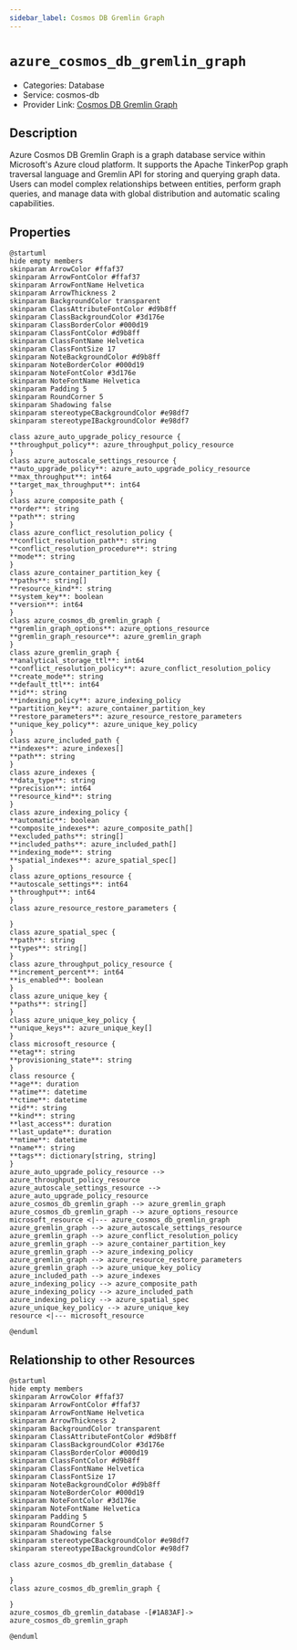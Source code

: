 ```yaml
---
sidebar_label: Cosmos DB Gremlin Graph
---
```


# `azure_cosmos_db_gremlin_graph`

- Categories: Database
- Service: cosmos-db
- Provider Link: [Cosmos DB Gremlin Graph](https://learn.microsoft.com/en-us/azure/cosmos-db/gremlin/)

## Description

Azure Cosmos DB Gremlin Graph is a graph database service within Microsoft's Azure cloud platform. It supports the Apache TinkerPop graph traversal language and Gremlin API for storing and querying graph data. Users can model complex relationships between entities, perform graph queries, and manage data with global distribution and automatic scaling capabilities.

## Properties

<ZoomPanPinch>

```kroki imgType="plantuml" imgAlt="Diagram of Cosmos DB Gremlin Graph data model"
@startuml
hide empty members
skinparam ArrowColor #ffaf37
skinparam ArrowFontColor #ffaf37
skinparam ArrowFontName Helvetica
skinparam ArrowThickness 2
skinparam BackgroundColor transparent
skinparam ClassAttributeFontColor #d9b8ff
skinparam ClassBackgroundColor #3d176e
skinparam ClassBorderColor #000d19
skinparam ClassFontColor #d9b8ff
skinparam ClassFontName Helvetica
skinparam ClassFontSize 17
skinparam NoteBackgroundColor #d9b8ff
skinparam NoteBorderColor #000d19
skinparam NoteFontColor #3d176e
skinparam NoteFontName Helvetica
skinparam Padding 5
skinparam RoundCorner 5
skinparam Shadowing false
skinparam stereotypeCBackgroundColor #e98df7
skinparam stereotypeIBackgroundColor #e98df7

class azure_auto_upgrade_policy_resource {
**throughput_policy**: azure_throughput_policy_resource
}
class azure_autoscale_settings_resource {
**auto_upgrade_policy**: azure_auto_upgrade_policy_resource
**max_throughput**: int64
**target_max_throughput**: int64
}
class azure_composite_path {
**order**: string
**path**: string
}
class azure_conflict_resolution_policy {
**conflict_resolution_path**: string
**conflict_resolution_procedure**: string
**mode**: string
}
class azure_container_partition_key {
**paths**: string[]
**resource_kind**: string
**system_key**: boolean
**version**: int64
}
class azure_cosmos_db_gremlin_graph {
**gremlin_graph_options**: azure_options_resource
**gremlin_graph_resource**: azure_gremlin_graph
}
class azure_gremlin_graph {
**analytical_storage_ttl**: int64
**conflict_resolution_policy**: azure_conflict_resolution_policy
**create_mode**: string
**default_ttl**: int64
**id**: string
**indexing_policy**: azure_indexing_policy
**partition_key**: azure_container_partition_key
**restore_parameters**: azure_resource_restore_parameters
**unique_key_policy**: azure_unique_key_policy
}
class azure_included_path {
**indexes**: azure_indexes[]
**path**: string
}
class azure_indexes {
**data_type**: string
**precision**: int64
**resource_kind**: string
}
class azure_indexing_policy {
**automatic**: boolean
**composite_indexes**: azure_composite_path[]
**excluded_paths**: string[]
**included_paths**: azure_included_path[]
**indexing_mode**: string
**spatial_indexes**: azure_spatial_spec[]
}
class azure_options_resource {
**autoscale_settings**: int64
**throughput**: int64
}
class azure_resource_restore_parameters {

}
class azure_spatial_spec {
**path**: string
**types**: string[]
}
class azure_throughput_policy_resource {
**increment_percent**: int64
**is_enabled**: boolean
}
class azure_unique_key {
**paths**: string[]
}
class azure_unique_key_policy {
**unique_keys**: azure_unique_key[]
}
class microsoft_resource {
**etag**: string
**provisioning_state**: string
}
class resource {
**age**: duration
**atime**: datetime
**ctime**: datetime
**id**: string
**kind**: string
**last_access**: duration
**last_update**: duration
**mtime**: datetime
**name**: string
**tags**: dictionary[string, string]
}
azure_auto_upgrade_policy_resource --> azure_throughput_policy_resource
azure_autoscale_settings_resource --> azure_auto_upgrade_policy_resource
azure_cosmos_db_gremlin_graph --> azure_gremlin_graph
azure_cosmos_db_gremlin_graph --> azure_options_resource
microsoft_resource <|--- azure_cosmos_db_gremlin_graph
azure_gremlin_graph --> azure_autoscale_settings_resource
azure_gremlin_graph --> azure_conflict_resolution_policy
azure_gremlin_graph --> azure_container_partition_key
azure_gremlin_graph --> azure_indexing_policy
azure_gremlin_graph --> azure_resource_restore_parameters
azure_gremlin_graph --> azure_unique_key_policy
azure_included_path --> azure_indexes
azure_indexing_policy --> azure_composite_path
azure_indexing_policy --> azure_included_path
azure_indexing_policy --> azure_spatial_spec
azure_unique_key_policy --> azure_unique_key
resource <|--- microsoft_resource

@enduml
```

</ZoomPanPinch>

## Relationship to other Resources

<ZoomPanPinch>

```kroki imgType="plantuml" imgAlt="Diagram of Cosmos DB Gremlin Graph resource relationships"
@startuml
hide empty members
skinparam ArrowColor #ffaf37
skinparam ArrowFontColor #ffaf37
skinparam ArrowFontName Helvetica
skinparam ArrowThickness 2
skinparam BackgroundColor transparent
skinparam ClassAttributeFontColor #d9b8ff
skinparam ClassBackgroundColor #3d176e
skinparam ClassBorderColor #000d19
skinparam ClassFontColor #d9b8ff
skinparam ClassFontName Helvetica
skinparam ClassFontSize 17
skinparam NoteBackgroundColor #d9b8ff
skinparam NoteBorderColor #000d19
skinparam NoteFontColor #3d176e
skinparam NoteFontName Helvetica
skinparam Padding 5
skinparam RoundCorner 5
skinparam Shadowing false
skinparam stereotypeCBackgroundColor #e98df7
skinparam stereotypeIBackgroundColor #e98df7

class azure_cosmos_db_gremlin_database {

}
class azure_cosmos_db_gremlin_graph {

}
azure_cosmos_db_gremlin_database -[#1A83AF]-> azure_cosmos_db_gremlin_graph

@enduml
```

</ZoomPanPinch>
